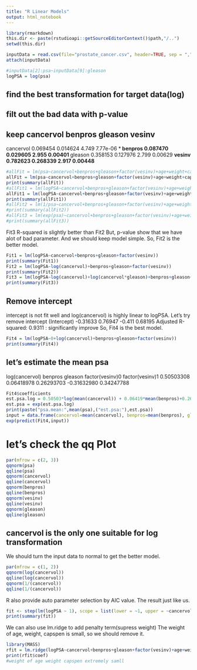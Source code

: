 ---
title: "R Linear Models"
output: html_notebook
---


```{r}
library(rmarkdown)
this.dir <- paste(rstudioapi::getSourceEditorContext()$path,"/..")
setwd(this.dir)
```

```{r}
inputData = read.csv(file="prostate_cancer.csv", header=TRUE, sep = ",")
attach(inputData)

#inputData[2]:psa~inputData[9]:gleason
logPSA = log(psa)
```
## find the best transformation for target data(log)
## filt out the bad data with p-value
## keep cancervol benpros gleason vesinv
cancervol    0.069454   0.014624   4.749 7.77e-06 ***
benpros      0.087470   0.029605   2.955  0.00401 ** 
gleason      0.358153   0.127976   2.799  0.00629 ** 
vesinv       0.782623   0.268339   2.917  0.00448 ** 
```{r}
#allFit = lm(psa~cancervol+benpros+gleason+factor(vesinv)+age+weight+capspen)
allFit = lm(psa~cancervol+benpros+gleason+factor(vesinv)+age+weight+capspen)
print(summary(allFit))
#allFit1 = lm(logPSA~cancervol+benpros+gleason+factor(vesinv)+age+weight+capspen)
allFit1 = lm(logPSA~cancervol+benpros+gleason+factor(vesinv)+age+weight+capspen)
print(summary(allFit1))
#allFit2 = lm(1/psa~cancervol+benpros+gleason+factor(vesinv)+age+weight+capspen)
#print(summary(allFit2))
#allFit3 = lm(exp(psa)~cancervol+benpros+gleason+factor(vesinv)+age+weight+capspen)
#print(summary(allFit3))
```

Fit3 R-squared is slightly better than Fit2
But, p-value show that we have alot of bad parameter.
And we should keep model simple.
So, Fit2 is the better model.
```{r}
Fit1 = lm(logPSA~cancervol+benpros+gleason+factor(vesinv))
print(summary(Fit1))
Fit2 = lm(logPSA~log(cancervol)+benpros+gleason+factor(vesinv))
print(summary(Fit2))
Fit3 = lm(logPSA~log(cancervol)+log(cancervol*gleason)+benpros+gleason+factor(vesinv))
print(summary(Fit3))
```

## Remove intercept
intercept is not fit well and log(cancervol) is highly linear to logPSA.
Let's try remove intercept
(Intercept)    -0.31633    0.76947  -0.411  0.68195 
Adjusted R-squared:  0.9311 : significantly improve
So, Fit4 is the best model.

```{r}
Fit4 = lm(logPSA~0+log(cancervol)+benpros+gleason+factor(vesinv))
print(summary(Fit4))
```
## let's estimate the mean psa
 log(cancervol)         benpros         gleason factor(vesinv)0 factor(vesinv)1
     0.50503308      0.06418978      0.26293703     -0.31632980      0.34247788
```{r}
Fit4$coefficients
est.psa.log = 0.50503*log(mean(cancervol)) + 0.06419*mean(benpros)+0.26294*mean(gleason)-0.31632980 
est.psa = exp(est.psa.log)
print(paste("psa.mean:",mean(psa),("est.psa:"),est.psa))
input = data.frame(cancervol=mean(cancervol), benpros=mean(benpros), gleason=mean(gleason),vesinv=median(vesinv))
exp(predict(Fit4,input))
```

# let's check the qq Plot
```{r}
par(mfrow = c(2, 3))
qqnorm(psa)
qqline(psa)
qqnorm(cancervol)
qqline(cancervol)
qqnorm(benpros)
qqline(benpros)
qqnorm(vesinv)
qqline(vesinv)
qqnorm(gleason)
qqline(gleason)

```
## cancervol is the only one suitable for log transformation
We should turn the input data to normal to get the better model.
```{r}
par(mfrow = c(1, 2))
qqnorm(log(cancervol))
qqline(log(cancervol))
qqnorm(1/(cancervol))
qqline(1/(cancervol))
```
R also provide auto parameter selection by AIC value.
The result just like us.
```{r}
fit <- step(lm(logPSA ~ 1), scope = list(lower = ~1, upper = ~cancervol+benpros+gleason+factor(vesinv)+age+weight+capspen), direction = "both")
print(summary(fit))

```
We can also use lm.ridge to add penalty term(supress weight)
The weight of age, weight, capspen is small, so we should remove it.
```{r}
library(MASS)
rfit = lm.ridge(logPSA~cancervol+benpros+gleason+factor(vesinv)+age+weight+capspen)
print(rfit$coef)
#weight of age weight capspen extremely samll

```

